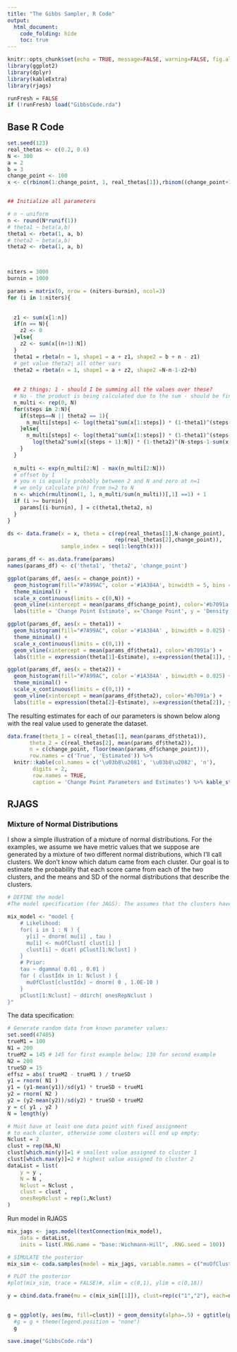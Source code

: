 ```yaml
---
title: "The Gibbs Sampler, R Code"
output:
  html_document:
    code_folding: hide
    toc: true
---
```


```r
knitr::opts_chunk$set(echo = TRUE, message=FALSE, warning=FALSE, fig.align = "center")
library(ggplot2)
library(dplyr)
library(kableExtra)
library(rjags)

runFresh = FALSE
if (!runFresh) load("GibbsCode.rda")
```

## Base R Code

```r
set.seed(123)
real_thetas <- c(0.2, 0.6)
N <- 300
a = 2
b = 3
change_point <- 100
x <- c(rbinom(1:change_point, 1, real_thetas[1]),rbinom((change_point+1):N, 1, real_thetas[2]))


## Initialize all parameters

# n ~ uniform 
n <- round(N*runif(1))
# theta1 ~ beta(a,b)
theta1 <- rbeta(1, a, b)
# theta2 ~ beta(a,b)
theta2 <- rbeta(1, a, b)



niters = 3000
burnin = 1000

params = matrix(0, nrow = (niters-burnin), ncol=3)
for (i in 1:niters){
  
  
  z1 <- sum(x[1:n])
  if(n == N){
    z2 <- 0
  }else{
    z2 <- sum(x[(n+1):N])
  }
  theta1 = rbeta(n = 1, shape1 = a + z1, shape2 = b + n - z1)
  # get value theta2| all other vars
  theta2 = rbeta(n = 1, shape1 = a + z2, shape2 =N-n-1-z2+b)
  
  
  ## 2 things: 1 - should I be summing all the values over these? 
  # No - the product is being calculated due to the sum - should be fine
  n_multi <- rep(0, N)
  for(steps in 2:N){
    if(steps==N || theta2 == 1){
      n_multi[steps] <- log(theta1^sum(x[1:steps]) * (1-theta1)^(steps-sum(x[1:steps])))
    }else{
      n_multi[steps] <- log(theta1^sum(x[1:steps]) * (1-theta1)^(steps-sum(x[1:steps]))) +
        log(theta2^sum(x[(steps + 1):N]) * (1-theta2)^(N-steps-1-sum(x[(steps+1):N])))
    }
  }
  
  n_multi <- exp(n_multi[2:N] - max(n_multi[2:N]))
  # offset by 1 
  # you n is equally probably between 2 and N and zero at n=1
  # we only calculate p(n) from n=2 to N
  n <- which(rmultinom(1, 1, n_multi/sum(n_multi))[,1] ==1) + 1
  if (i >= burnin){
    params[(i-burnin), ] = c(theta1,theta2, n)
  }
}

ds <- data.frame(x = x, theta = c(rep(real_thetas[1],N-change_point),
                                  rep(real_thetas[2],change_point)), 
                 sample_index = seq(1:length(x)))

params_df <- as.data.frame(params)
names(params_df) <- c('theta1', 'theta2', 'change_point')

ggplot(params_df, aes(x = change_point)) + 
  geom_histogram(fill="#7A99AC", color ='#1A384A', binwidth = 5, bins = floor(N/5)) +
  theme_minimal() + 
  scale_x_continuous(limits = c(0,N)) +
  geom_vline(xintercept = mean(params_df$change_point), color='#b7091a') +
  labs(title = 'Change Point Estimate', x='Change Point', y = 'Density') 


```

```r
ggplot(params_df, aes(x = theta1)) + 
  geom_histogram(fill="#7A99AC", color ='#1A384A' , binwidth = 0.025) + 
  theme_minimal() + 
  scale_x_continuous(limits = c(0,1)) +
  geom_vline(xintercept = mean(params_df$theta1), color='#b7091a') +
  labs(title = expression(theta[1]~Estimate), x=expression(theta[1]), y = 'Density') 
```

```r
ggplot(params_df, aes(x = theta2)) + 
  geom_histogram(fill="#7A99AC", color ='#1A384A' , binwidth = 0.025) + 
  theme_minimal() + 
  scale_x_continuous(limits = c(0,1)) +
  geom_vline(xintercept = mean(params_df$theta2), color='#b7091a') +
  labs(title = expression(theta[2]~Estimate), x=expression(theta[2]), y = 'Density') 
```


The resulting estimates for each of our parameters is shown below along with the real value used to generate the dataset.


```r

data.frame(theta_1 = c(real_thetas[1], mean(params_df$theta1)),
       theta_2 = c(real_thetas[2], mean(params_df$theta2)),
       n = c(change_point, floor(mean(params_df$change_point))),
       row.names = c('True', 'Estimated')) %>% 
  knitr::kable(col.names = c('\u03b8\u2081', '\u03b8\u2082', 'n'),
        digits = 2,
        row.names = TRUE, 
        caption = 'Change Point Parameters and Estimates') %>% kable_styling(bootstrap_options = "striped", full_width = F)
```



## RJAGS

### Mixture of Normal Distributions

I show a simple illustration of a mixture of normal distributions. For the examples, we assume we have metric values that we suppose are generated by a mixture of two different normal distributions, which I'll call clusters. We don't know which datum came from each cluster. Our goal is to estimate the probability that each score came from each of the two clusters, and the means and SD of the normal distributions that describe the clusters.

```r
# DEFINE the model
#The model specification (for JAGS): The assumes that the clusters have the same standard deviation, but different means.

mix_model <- "model {
    # Likelihood:
    for( i in 1 : N ) {
      y[i] ~ dnorm( mu[i] , tau )
      mu[i] <- muOfClust[ clust[i] ]
      clust[i] ~ dcat( pClust[1:Nclust] )
    }
    # Prior:
    tau ~ dgamma( 0.01 , 0.01 )
    for ( clustIdx in 1: Nclust ) {
      muOfClust[clustIdx] ~ dnorm( 0 , 1.0E-10 )
    }
    pClust[1:Nclust] ~ ddirch( onesRepNclust )
}"

```


The data specification:


```r

# Generate random data from known parameter values:
set.seed(47405)
trueM1 = 100
N1 = 200
trueM2 = 145 # 145 for first example below; 130 for second example
N2 = 200
trueSD = 15
effsz = abs( trueM2 - trueM1 ) / trueSD
y1 = rnorm( N1 )
y1 = (y1-mean(y1))/sd(y1) * trueSD + trueM1
y2 = rnorm( N2 )
y2 = (y2-mean(y2))/sd(y2) * trueSD + trueM2
y = c( y1 , y2 )
N = length(y)

# Must have at least one data point with fixed assignment 
# to each cluster, otherwise some clusters will end up empty:
Nclust = 2
clust = rep(NA,N) 
clust[which.min(y)]=1 # smallest value assigned to cluster 1
clust[which.max(y)]=2 # highest value assigned to cluster 2 
dataList = list(
    y = y ,
    N = N ,
    Nclust = Nclust ,
    clust = clust ,
    onesRepNclust = rep(1,Nclust)
)
```

Run model in RJAGS

```r
mix_jags <- jags.model(textConnection(mix_model), 
    data = dataList,
    inits = list(.RNG.name = "base::Wichmann-Hill", .RNG.seed = 100))

# SIMULATE the posterior
mix_sim <- coda.samples(model = mix_jags, variable.names = c("muOfClust"), n.iter = 5000)

# PLOT the posterior
#plot(mix_sim, trace = FALSE)#, xlim = c(0,1), ylim = c(0,18))

y = cbind.data.frame(mu = c(mix_sim[[1]]), clust=rep(c("1","2"), each=nrow(mix_sim[[1]])))
  
```

```r
g = ggplot(y, aes(mu, fill=clust)) + geom_density(alpha=.5) + ggtitle(paste0("mu1=",trueM1, ", mu2=",trueM2)) 
  #g = g + theme(legend.position = "none")
  g
```


```r
save.image("GibbsCode.rda")
```

